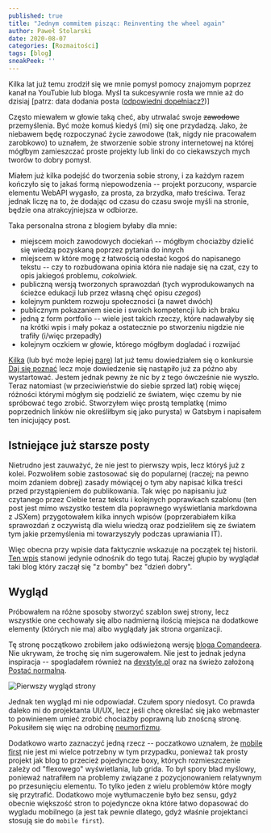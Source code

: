 ```yaml
---
published: true
title: "Jednym commitem pisząc: Reinventing the wheel again"
author: Paweł Stolarski
date: 2020-08-07
categories: [Rozmaitości]
tags: [blog]
sneakPeek: ''
---
```


Kilka lat już temu zrodził się we mnie pomysł pomocy znajomym poprzez kanał na YouTubie lub bloga.
Myśl ta sukcesywnie rosła we mnie aż do dzisiaj [patrz: data dodania posta ([odpowiedni dopełniacz?](https://sjp.pwn.pl/poradnia/haslo/post;7717.html))]

Często miewałem w głowie taką cheć, aby utrwalać swoje ~~zawodowe~~ przemyślenia. Być może komuś kiedyś (mi) się one przydadzą.
Jako, że niebawem będę rozpoczynać życie zawodowe (tak, nigdy nie pracowałem zarobkowo) to uznałem,
że stworzenie sobie strony internetowej na której mógłbym zamieszczać proste projekty lub linki do co ciekawszych mych tworów to dobry pomysł.

Miałem już kilka podejść do tworzenia sobie strony, i za każdym razem kończyło się to jakaś formą niepowodzenia --
projekt porzucony, wsparcie elementu WebAPI wygasło, za prosta, za brzydka, mało treściwa.
Teraz jednak liczę na to, że dodając od czasu do czasu swoje myśli na stronie, będzie ona atrakcyjniejsza w odbiorze.

Taka personalna strona z blogiem byłaby dla mnie:
 * miejscem moich zawodowych dociekań -- mógłbym chociażby dzielić się wiedzą pozyskaną poprzez pytania do innych
 * miejscem w które mogę z łatwością odesłać kogoś do napisanego tekstu --
   czy to rozbudowana opinia która nie nadaje się na czat, czy to opis jakiegoś problemu, *cokolwiek*.
 * publiczną wersją tworzonych sprawozdań (tych wyprodukowanych na ścieżce edukacji lub przez własną chęć opisu *czegoś*)
 * kolejnym punktem rozwoju społeczności (a nawet dwóch)
 * publicznym pokazaniem siecie i swoich kompetencji lub ich braku
 * jedną z form portfolio -- wiele jest takich rzeczy, które nadawałyby się na krótki wpis i mały pokaz
   a ostatecznie po stworzeniu nigdzie nie trafiły (i/więc przepadły)
 * kolejnym oczkiem w głowie, którego mógłbym dogladać i rozwijać

[Kilka](https://sjp.pl/kilka) (lub być może lepiej [parę](https://sjp.pl/kilka)) lat już temu dowiedziałem się o konkursie [Daj się poznać](https://devstyle.pl/daj-sie-poznac/)
lecz moje dowiedzenie się nastąpiło już za późno aby wystartować. Jestem jednak pewny że nic by z tego ówcześnie nie wyszło.
Teraz natomiast (w przeciwieństwie do siebie sprzed lat) robię więcej różności którymi mógłym się podzielić ze światem,
więc czemu by nie spróbować tego zrobić.
Stworzyłem więc prostą templatkę (mimo poprzednich linków nie określiłbym się jako purysta) w Gatsbym i napisałem ten inicjujący post.


## Istniejące już starsze posty


Nietrudno jest zauważyć, że nie jest to pierwszy wpis, lecz któryś już z kolei.
Pozwoliłem sobie zastosować się do popularnej (raczej; na pewno moim zdaniem dobrej)
zasady mówiącej o tym aby napisać kilka treści przed przystąpieniem do publikowania.
Tak więc po napisaniu już czytanego przez Ciebie teraz tekstu i kolejnych poprawkach szablonu
(ten post jest mimo wszystko testem dla poprawnego wyświetlania markdowna z JSXem)
przygotowałem kilka innych wpisów (poprzerabiałem kilka sprawozdań z oczywistą dla wielu wiedzą
oraz podzieliłem się ze światem tym jakie przemyślenia mi towarzyszyły podczas uprawiania IT).

Więc obecna przy wpisie data faktycznie wskazuje na początek tej historii.
[Ten wpis](http://localhost/2020-01-01--Nieswoiste_dzień_dobry/) stanowi jedynie odnośnik do tego tutaj.
Raczej głupio by wyglądał taki blog który zaczął się "z bomby" bez "dzień dobry".


## Wygląd


Próbowałem na różne sposoby stworzyć szablon swej strony, lecz wszystkie one cechowały się albo nadmierną ilością miejsca
na dodatkowe elementy (których nie ma) albo wyglądały jak strona organizacji.

Tę stronę początkowo zrobiłem jako odświeżoną wersję [bloga Comandeera](https://blog.comandeer.pl/).
Nie ukrywam, że trochę się nim sugerowałem. Nie jest to jednak jedyna inspiracja --
spogladałem również na [devstyle.pl](https://devstyle.pl/) oraz na świeżo założoną [Postać normalną](https://postacnormalna.pl/).

![Pierwszy wygląd strony](./blog_1.png)

Jednak ten wygląd mi nie odpowiadał. Czułem spory niedosyt.
Co prawda daleko mi do projektanta UI/UX, lecz jeśli chcę określać się jako webmaster
to powinienem umieć zrobić chociażby poprawną lub znoścną stronę.
Pokusiłem się więc na odrobinę [neumorfizmu](https://antyweb.pl/nowy-skeumorfizm-i-fluent-design-kontra-plaskie-interfejsy/).

Dodatkowo warto zaznaczyć jedną rzecz -- poczatkowo uznałem, że [mobile first](https://chcenawczoraj.pl/software/na-czym-polega-mobile-first-w-projektowaniu)
nie jest mi wielce potrzebny w tym przypadku, ponieważ tak prosty projekt jak blog to przecież pojedyncze boxy,
których rozmieszczenie zależy od "flexowego" wyświetlania, lub grida. To był spory bład myślowy,
ponieważ natrafiłem na problemy związane z pozycjonowaniem relatywnym po przesunięciu elementu.
To tylko jeden z wielu problemów które mogły się przytrafić. Dodatkowo moje wytłumaczenie było bez sensu,
gdyż obecnie większość stron to pojedyncze okna które łatwo dopasować do wygladu mobilnego
(a jest tak pewnie dlatego, gdyż właśnie projektanci stosują sie do `mobile first`).